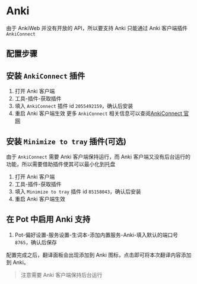 # Anki

由于 AnkiWeb 并没有开放的 API，所以要支持 Anki 只能通过 Anki 客户端插件 `AnkiConnect`

## 配置步骤

## 安装 `AnkiConnect` 插件

1. 打开 Anki 客户端
2. 工具-插件-获取插件
3. 填入 `AnkiConnect` 插件 id `2055492159`，确认后安装
4. 重启 Anki 客户端生效
   更多 `AnkiConnect` 相关信息可以查阅[AnkiConnect 官网](https://foosoft.net/projects/anki-connect/)

## 安装 `Minimize to tray` 插件(可选)

由于 `AnkiConnect` 需要 Anki 客户端保持运行，而 Anki 客户端又没有后台运行的功能，所以需要借助插件使其可以最小化到托盘

1. 打开 Anki 客户端
2. 工具-插件-获取插件
3. 填入 `Minimize to tray` 插件 id `85158043`，确认后安装
4. 重启 Anki 客户端生效

## 在 Pot 中启用 Anki 支持

1. Pot-偏好设置-服务设置-生词本-添加内置服务-Anki-填入默认的端口号 `8765`，确认后保存

配置完成之后，翻译面板会出现添加到 Anki 图标，点击即可将本次翻译内容添加到 Anki。

> 注意需要 Anki 客户端保持后台运行

<div
  class="wwads-cn wwads-horizontal wwads-sticky"
  data-id="285"
  style={{ maxWidth: "230px" }}
></div>
